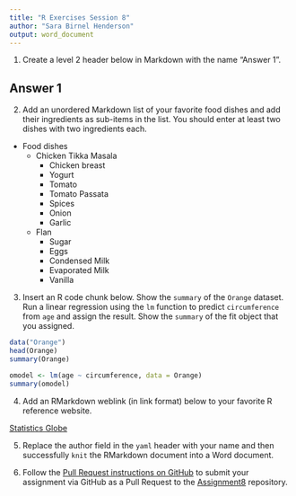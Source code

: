 ```yaml
---
title: "R Exercises Session 8"
author: "Sara Birnel Henderson"
output: word_document
---
```



1.  Create a level 2 header below in Markdown with the name "Answer 1".

## Answer 1

2.  Add an unordered Markdown list of your favorite food dishes and add
    their ingredients as sub-items in the list. You should enter at
    least two dishes with two ingredients each.

-   Food dishes
    -   Chicken Tikka Masala
        -    Chicken breast
        -   Yogurt
        -   Tomato
        -   Tomato Passata
        -   Spices
        -   Onion
        -   Garlic

    -   Flan
        -   Sugar
        -   Eggs
        -   Condensed Milk
        -   Evaporated Milk
        -   Vanilla

3.  Insert an R code chunk below. Show the `summary` of the `Orange`
    dataset. Run a linear regression using the `lm` function to predict
    `circumference` from `age` and assign the result. Show the `summary`
    of the fit object that you assigned.

```r
data("Orange")
head(Orange)
summary(Orange)

omodel <- lm(age ~ circumference, data = Orange)
summary(omodel)

```

4.  Add an RMarkdown weblink (in link format) below to your favorite R
    reference website.

[Statistics Globe](https://statisticsglobe.com/)

5.  Replace the author field in the `yaml` header with your name and
    then successfully `knit` the RMarkdown document into a Word
    document.

6.  Follow the [Pull Request instructions on GitHub](https://help.github.com/en/github/collaborating-with-issues-and-pull-requests/creating-a-pull-request-from-a-fork) to submit your assignment via GitHub as a Pull Request to the [Assignment8](https://github.com/CUNYSPHCode/Assignment8)
    repository.